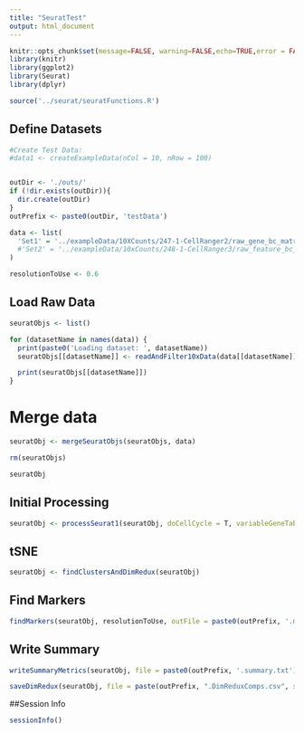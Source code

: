 ```yaml
---
title: "SeuratTest"
output: html_document
---
```



```r

knitr::opts_chunk$set(message=FALSE, warning=FALSE,echo=TRUE,error = FALSE)
library(knitr)
library(ggplot2)
library(Seurat)
library(dplyr)

source('../seurat/seuratFunctions.R')

```

## Define Datasets


```r

#Create Test Data:
#data1 <- createExampleData(nCol = 10, nRow = 100)


outDir <- './outs/'
if (!dir.exists(outDir)){
  dir.create(outDir)
}
outPrefix <- paste0(outDir, 'testData')

data <- list(
  'Set1' = '../exampleData/10XCounts/247-1-CellRanger2/raw_gene_bc_matrices/cellRanger-3204293'
  #'Set2' = '../exampleData/10xCounts/248-1-CellRanger3/raw_feature_bc_matrix'
)

resolutionToUse <- 0.6


```


## Load Raw Data


```r


seuratObjs <- list()

for (datasetName in names(data)) {
  print(paste0('Loading dataset: ', datasetName))
  seuratObjs[[datasetName]] <- readAndFilter10xData(data[[datasetName]], datasetName)

  print(seuratObjs[[datasetName]])
}


```

# Merge data

```r

seuratObj <- mergeSeuratObjs(seuratObjs, data)

rm(seuratObjs)

seuratObj

```

## Initial Processing

```r


seuratObj <- processSeurat1(seuratObj, doCellCycle = T, variableGeneTable = 'variableGenes.txt')


```


## tSNE

```r

seuratObj <- findClustersAndDimRedux(seuratObj)


```

## Find Markers

```r

findMarkers(seuratObj, resolutionToUse, outFile = paste0(outPrefix, '.markers.txt'), saveFileMarkers = paste0(outPrefix, '.markers.rds'))


```

## Write Summary

```r

writeSummaryMetrics(seuratObj, file = paste0(outPrefix, '.summary.txt'))

saveDimRedux(seuratObj, file = paste(outPrefix, ".DimReduxComps.csv", sep=""))

```
##Session Info

```r

sessionInfo()

```